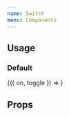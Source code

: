 ```yaml
---
name: Switch
menu: Components
---
```



## Usage

### Default

<Playground>
  <Toggle initial={true}>
    {({ on, toggle }) => <Switch isSwitchedOn={on} onChange={toggle} />}
  </Toggle>
</Playground>

## Props

<PropsTable of={Switch} />
